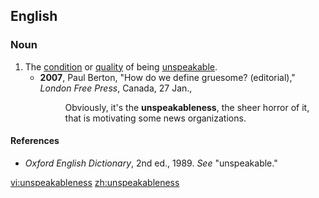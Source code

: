 ==English==

===Noun===
{{en-noun|-}}

# The [[condition]] or [[quality]] of being [[unspeakable]].
#*'''2007''', Paul Berton, "How do we define gruesome? (editorial)," ''London Free Press'', Canada, 27 Jan.,
#*:Obviously, it's the '''unspeakableness''', the sheer horror of it, that is motivating some news organizations.

====References====
*''Oxford English Dictionary'', 2nd ed., 1989. ''See'' "unspeakable."

[[vi:unspeakableness]]
[[zh:unspeakableness]]